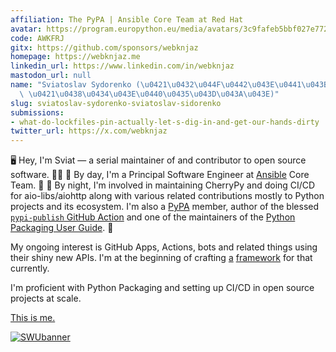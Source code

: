 ```yaml
---
affiliation: The PyPA | Ansible Core Team at Red Hat
avatar: https://program.europython.eu/media/avatars/3c9fafeb5bbf027e772a9309fe604fe7_zLjzRxr.jpg
code: AWKFRJ
gitx: https://github.com/sponsors/webknjaz
homepage: https://webknjaz.me
linkedin_url: https://www.linkedin.com/in/webknjaz
mastodon_url: null
name: "Sviatoslav Sydorenko (\u0421\u0432\u044F\u0442\u043E\u0441\u043B\u0430\u0432\
  \ \u0421\u0438\u0434\u043E\u0440\u0435\u043D\u043A\u043E)"
slug: sviatoslav-sydorenko-sviatoslav-sidorenko
submissions:
- what-do-lockfiles-pin-actually-let-s-dig-in-and-get-our-hands-dirty
twitter_url: https://x.com/webknjaz
---
```


🖥️ Hey, I'm Sviat — a serial maintainer of and contributor to open source software. 👨‍💻
🌄 By day, I'm a Principal Software Engineer at [Ansible] Core Team. 🌅
🌇 By night, I'm involved in maintaining CherryPy and doing CI/CD for aio-libs/aiohttp along with various related contributions mostly to Python projects and its ecosystem. I'm also a [PyPA] member, author of the blessed [`pypi-publish` GitHub Action] and one of the maintainers of the [Python Packaging User Guide]. 🌆

My ongoing interest is GitHub Apps, Actions, bots and related things using their shiny new APIs. I'm at the beginning of crafting [a][octomachinery] [framework][octomachinery on GitHub] for that currently.

I'm proficient with Python Packaging and setting up CI/CD in open source projects at scale.

[This is me.][GitHub Sponsors]

[![SWUbanner]][SWUdocs]

[Ansible]: https://github.com/ansible

[PyPA]: https://github.com/pypa
[`pypi-publish` GitHub Action]: https://github.com/marketplace/actions/pypi-publish
[Python Packaging User Guide]: https://packaging.python.org

[octomachinery]: https://octomachinery.dev
[octomachinery on GitHub]: https://github.com/sanitizers/octomachinery

[GitHub Sponsors]: https://github.com/sponsors/webknjaz

[SWUbanner]:
https://raw.githubusercontent.com/vshymanskyy/StandWithUkraine/main/banner-personal-page.svg
[SWUdocs]:
https://github.com/vshymanskyy/StandWithUkraine/blob/main/docs/README.md

